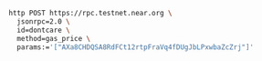 ```bash
http POST https://rpc.testnet.near.org \
  jsonrpc=2.0 \
  id=dontcare \
  method=gas_price \
  params:='["AXa8CHDQSA8RdFCt12rtpFraVq4fDUgJbLPxwbaZcZrj"]'
```
